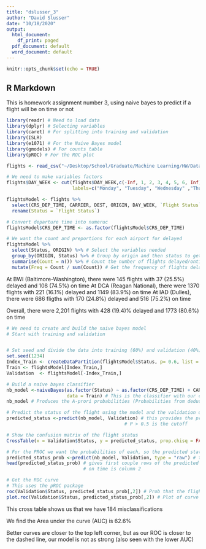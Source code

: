 ```yaml
---
title: "dslusser_3"
author: "David Slusser"
date: "10/18/2020"
output:
  html_document:
    df_print: paged
  pdf_document: default
  word_document: default
---
```


```r
knitr::opts_chunk$set(echo = TRUE)
```

## R Markdown

This is homework assignment number 3, using naive bayes to predict if a flight will be on time or not

```r
library(readr) # Need to load data
library(dplyr) # Selecting variables
library(caret) # For splitting into training and validation
library(ISLR)
library(e1071) # For the Naive Bayes model
library(gmodels) # For counts table
library(pROC) # For the ROC plot

flights <- read_csv("~/Desktop/School/Graduate/Machine Learning/HW/Data/FlightDelays.csv")

# We need to make variables factors
flights$DAY_WEEK <- cut(flights$DAY_WEEK,c(-Inf, 1, 2, 3, 4, 5, 6, Inf), # Convert day number to days
                        labels=c("Monday", "Tuesday", "Wednesday" ,"Thursday", "Friday", "Saturday", "Sunday"))

flightsModel <- flights %>%
  select(CRS_DEP_TIME, CARRIER, DEST, ORIGIN, DAY_WEEK, `Flight Status`) %>%
  rename(Status = `Flight Status`)

# Convert departure time into numeruc
flightsModel$CRS_DEP_TIME <- as.factor(flightsModel$CRS_DEP_TIME)

# We want the count and preportions for each airport for delayed
flightsModel %>%
  select(Status, ORIGIN) %>% # Select the variables needed
  group_by(ORIGIN, Status) %>% # Group by origin and then status to get the amount delayed/on time for airport
  summarise(Count = n()) %>% # Count the number of flights delayed/ontime at each airport
  mutate(Freq = Count / sum(Count)) # Get the frequency of flights delayed/ontime at each airport

```

At BWI (Baltimore-Washington), there were 145 flights with 37 (25.5%) delayed and 108 (74.5%) on time
At DCA (Reagan National), there were 1370 flights with 221 (16.1%) delayed and 1149 (83.9%) on time
At IAD (Dulles), there were 686 fligths with 170 (24.8%) delayed and 516 (75.2%) on time

Overall, there were 2,201 flights with 428 (19.4)% delayed and 1773 (80.6%) on time

```r
# We need to create and build the naive bayes model
# Start with training and validation


# Set seed and divide the data into training (60%) and validation (40%)
set.seed(1234)
Index_Train <- createDataPartition(flightsModel$Status, p= 0.6, list = FALSE)
Train <- flightsModel[Index_Train,]
Validation  <- flightsModel[-Index_Train,]

# Build a naive bayes classifier
nb_model <-naiveBayes(as.factor(Status) ~ as.factor(CRS_DEP_TIME) + CARRIER + DEST + ORIGIN + DAY_WEEK,
                      data = Train) # This is the classifier with our categorical variables
nb_model # Produces the A-prori probabilities (Probabilities from deductive reasoning)

# Predict the status of the flight using the model and the validation data set
predicted_status <-predict(nb_model, Validation) # this provides the predicted label (delayed/on time) where
                                           # P > 0.5 is the cutoff

# Show the confusion matrix of the flight status 
CrossTable(x = Validation$Status, y = predicted_status, prop.chisq = FALSE) 

# For the PROC we want the probabilities of each, so the predicted status we need the raw probabilities
predicted_status_prob <-predict(nb_model, Validation, type = "raw") # type = "raw" provides prob of each
head(predicted_status_prob) # gives first couple rows of the predicted prob. delayed is column 1 and 
                            # on time is column 2

# Get the ROC curve
# This uses the pROC package
roc(Validation$Status, predicted_status_prob[,2]) # Prob that the flight is ontime
plot.roc(Validation$Status, predicted_status_prob[,2]) # Plot of curve that the flight is ontime

```

This cross table shows us that we have 184 misclassifications

We find the Area under the curve (AUC) is 62.6%

Better curves are closer to the top left corner, but as our ROC is closer to the dashed line, our model is not as strong (also seen with the lower AUC)